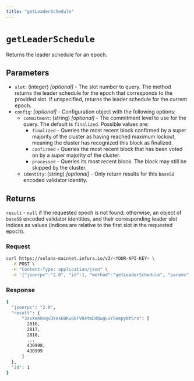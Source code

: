 ```yaml
---
title: "getLeaderSchedule"
---
```



# `getLeaderSchedule`

Returns the leader schedule for an epoch.

## Parameters

- `slot`: (integer) _[optional]_ - The slot number to query. The method returns the leader schedule
    for the epoch that corresponds to the provided slot. If unspecified, returns the leader schedule for
    the current epoch.
- `config`: _[optional]_  - Configuration object with the following options:
    - `commitment`: (string) _[optional]_  - The commitment level to use for the query. The default is `finalized`. Possible values are:
        - `finalized` - Queries the most recent block confirmed by a super majority of the cluster as having
            reached maximum lockout, meaning the cluster has recognized this block as finalized.
        - `confirmed` - Queries the most recent block that has been voted on by a super majority of the cluster.
        - `processed` - Queries its most recent block. The block may still be skipped by the cluster.
    - `identity`: (string) _[optional]_ - Only return results for this `base58` encoded validator identity.

## Returns

`result` - `null` if the requested epoch is not found; otherwise, an object of `base58` encoded validator
identities, and their corresponding leader slot indices as values (indices are relative to the first slot in the requested epoch).

### Request

<Tabs>
  <TabItem value="curl">

  ```bash
  curl https://solana-mainnet.infura.io/v3/<YOUR-API-KEY> \
    -X POST \
    -H "Content-Type: application/json" \
    -d '{"jsonrpc":"2.0", "id":1, "method":"getLeaderSchedule", "params":[{"identity":"3zvXem8vqvDYos6BKu66FV84tmDdQwgLxYSempy8tSrs"}]}'
   ```

  </TabItem>
</Tabs>

### Response

<Tabs>
  <TabItem value="JSON">

  ```bash
  {
    "jsonrpc": "2.0",
    "result": {
        "3zvXem8vqvDYos6BKu66FV84tmDdQwgLxYSempy8tSrs": [
          2816,
          2817,
          2818,
          ...
          430998,
          430999
        ]
    },
    "id": 1
  }
  ```

  </TabItem>
</Tabs>